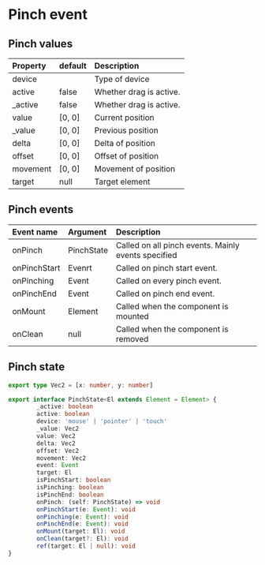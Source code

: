 # Pinch event

## Pinch values

| Property | default | Description             |
| :------- | :------ | :---------------------- |
| device   |         | Type of device          |
| active   | false   | Whether drag is active. |
| \_active | false   | Whether drag is active. |
| value    | [0, 0]  | Current position        |
| \_value  | [0, 0]  | Previous position       |
| delta    | [0, 0]  | Delta of position       |
| offset   | [0, 0]  | Offset of position      |
| movement | [0, 0]  | Movement of position    |
| target   | null    | Target element          |

## Pinch events

| Event name   | Argument   | Description                                         |
| :----------- | :--------- | :-------------------------------------------------- |
| onPinch      | PinchState | Called on all pinch events. Mainly events specified |
| onPinchStart | Evenrt     | Called on pinch start event.                        |
| onPinching   | Event      | Called on every pinch event.                        |
| onPinchEnd   | Event      | Called on pinch end event.                          |
| onMount      | Element    | Called when the component is mounted                |
| onClean      | null       | Called when the component is removed                |

## Pinch state

```ts
export type Vec2 = [x: number, y: number]

export interface PinchState<El extends Element = Element> {
        _active: boolean
        active: boolean
        device: 'mouse' | 'pointer' | 'touch'
        _value: Vec2
        value: Vec2
        delta: Vec2
        offset: Vec2
        movement: Vec2
        event: Event
        target: El
        isPinchStart: boolean
        isPinching: boolean
        isPinchEnd: boolean
        onPinch: (self: PinchState) => void
        onPinchStart(e: Event): void
        onPinching(e: Event): void
        onPinchEnd(e: Event): void
        onMount(target: El): void
        onClean(target?: El): void
        ref(target: El | null): void
}
```
